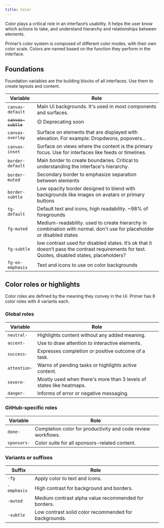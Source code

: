 ```yaml
---
title: Color
---
```


Color plays a critical role in an interface’s usability. It helps the user know which actions to take, and understand hierarchy and relationships between elements.

Primer’s color system is composed of different color modes, with their own color scale. Colors are named based on the function they perform in the interface.



## Foundations
Foundation variables are the building blocks of all interfaces. Use them to create layouts and content.

| Variable | Role |
| -------- | -------- |
| `canvas-default`     | Main UI backgrounds. It's used in most components and surfaces.     |
| ~~`canvas-subtle`~~     | 🟡 Deprecating soon     |
| `canvas-overlay`     | Surface on elements that are displayed with elevation. For example: Dropdwons, popovers...     |
| `canvas-inset`     | Surface on views where the content is the primary focus. Use for interfaces like feeds or timelines.     |
| `border-default`     | Main border to create boundaries. Critical to understanding the interface's hierarchy.    |
| `border-muted`     | Secondary border to emphasize separation between elements     |
| `border-subtle`    | Low opacity border designed to blend with backgrounds like images on avatars or primary buttons     |
| `fg-default`    | Default text and icons, high readability. ~98% of foregrounds      |
| `fg-muted`    | Medium-readability. used to create hierarchy in combination with normal. don't use for placeholder or disabled states      |
| `fg-subtle`    | low contrast used for disabled states. It’s ok that it doesn’t pass the contrast requirements for text.  Quotes, disabled states, placeholders?     |
| `fg-on-emphasis`    | Text and icons to use on color backgrounds     |

## Color roles or highlights
Color roles are defined by the meaning they convey in the UI. Primer has 8 color roles with 4 variants each. 

### Global roles

| Variable | Role |
| -------- | -------- |
| `neutral-` | Highlights content without any added meaning. |
| `accent-` | Use to draw attention to interactive elements. |
| `success-` | Expresses completion or positive outcome of a task. |
| `attention-` | Warns of pending tasks or highlights active content.  |
| `severe-` | Mostly used when there's more than 3 levels of states like heatmaps. |
| `danger-` | Informs of error or negative messaging. |

### GitHub-specific roles

| Variable | Role |
| -------- | -------- |
| `done-` | Completion color for productivity and code review workflows. |
| `sponsors-` | Color suite for all sponsors-related content. |

### Variants or suffixes

| Suffix | Role |
| -------- | -------- |
| `-fg` | Apply color to text and icons. |
| `-emphasis` | High contrast for background and borders. |
| `-muted` | Medium contrast alpha value recommended for borders. |
|`-subtle` | Low contrast solid color recommended for backgrounds. |

 